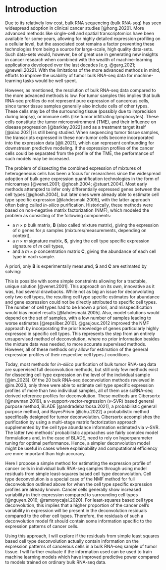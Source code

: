 # Introduction

Due to its relatively low cost, bulk RNA sequencing (bulk RNA-seq) has seen
widespread adoption in clinical cancer studies [@hong.2020]. More advanced
methods like single-cell and spatial transcriptomics have been available for
some years, allowing for highly detailed expression profiling on a cellular
level, but the associated cost remains a factor preventing these technologies
from being a source for large-scale, high quality data-sets. Such data-sets
would, however, be of great use in generating new insights in cancer research
when combined with the wealth of machine-learning applications developed over
the last decades [e.g. @garg.2021; @newell.2022]. With the limitations of the
more advanced methods in mind, efforts to improve the usability of tumor bulk
RNA-seq data for machine-learning tasks would be well spent.

However, as mentioned, the resolution of bulk RNA-seq data compared to the more
advanced methods is low. For tumor samples this implies that bulk RNA-seq
profiles do not represent pure expression of cancerous cells, since tumor tissue
samples generally also include cells of other types. These cells may be of the
surrounding tissue (possibly due to imprecision during biopsy), or immune cells
(like tumor infiltrating lymphocytes). These cells constitute the tumor
microenvironment (TME), and their influence on disease progression
[@barkley.2022] and as a treatment target itself [@xiao.2021] is still being
studied. When sequencing tumor tissue samples, the transcripts expressed in
these non-tumor cells become incorporated into the expression data [@li.2021],
which can represent confounding for downstream predictive modeling. If the
expression profiles of the cancer cells could be separated from the profile of
the TME, the performance of such models may be increased.

The problem of dissecting the combined expression of mixtures of heterogeneous
cells has been a focus for researchers since the widespread adoption of bulk
gene expression quantification technologies in the form of microarrays
[@venet.2001; @ghosh.2004; @stuart.2004]. Most early methods attempted to infer
only differentially expressed genes between the cell types [@ghosh.2004], but
later ones were already able to estimate cell type specific expression
[@lahdesmaki.2005], with the latter approach often being called *in-silico*
purification. Historically, these methods were based on non-negative matrix
factorization (NMF), which modeled the problem as consisting of the following
components:

* a $n \times p$ bulk matrix, $\mathbf{B}$ (also called mixture matrix), giving
  the expression of $n$ genes for $p$ samples (mixtures/measurements, depending
  on context),
* a $n \times m$ signature matrix, $\mathbf{S}$, giving the cell type specific
  expression signature of $m$ cell types,
* and a $m \times p$ concentration matrix $\mathbf{C}$, giving the abundance of
  each cell type in each sample.

A priori, only $\mathbf{B}$ is experimentally measured, $\mathbf{S}$ and
$\mathbf{C}$ are estimated by solving:

\begin{equation}
  \mathbf{B} = \mathbf{S} \mathbf{C}
  (\#eq:basic-matrix-deconv)
\end{equation}

This is possible with some simple constraints allowing for a tractable, unique
solution [@venet.2001]. This approach on its own, innovative as it was, had
several drawbacks. While not as big an issue for deconvoluting only two cell
types, the resulting cell type specific estimates for abundance and gene
expression could not be directly attributed to specific cell types. The number
of cell types had to be known a priori, and misspecification would bias model
results [@lahdesmaki.2005]. Also, model solutions would depend on the set of
samples, with a low number of samples leading to worse estimates
[@repsilber.2010]. @gaujoux.2012 improved the NMF approach by incorporating the
prior knowledge of genes particularly highly expressed in specific cell types.
This represents the step from an entirely unsupervised method of deconvolution,
where no prior information besides the mixture data was needed, to more accurate
supervised methods. However, all of these methods only allow for estimation of
the general expression profiles of their respective cell types / conditions.

Today, most methods for *in-silico* purification of bulk tumor RNA-seq data are
supervised full deconvolution methods, but still only few methods exist for
dissecting cell type expression on the level of the individual sample
[@im.2023]. Of the 20 bulk RNA-seq deconvolution methods reviewed in @im.2023,
only three were able to estimate cell type specific expression profiles of more
than two individual samples, all of them use scRNA-seq derived reference
profiles for deconvolution. These methods are Cibersortx [@newman.2019], a
$\nu$-support-vector-regression ($\nu$-SVR) based general purpose method, BLADE
[@andradebarbosa.2021], a probabilistic general purpose method, and BayesPrism
[@chu.2022] a probabilistic method specifically designed for tumor
deconvolution. Cibersortx accomplishes the purification by using a multi-stage
matrix factorization approach supplemented by the cell type abundance
information estimated via $\nu$-SVR. The latter two methods' probabilistic
approaches use fairly complex model formulations and, in the case of BLADE, need
to rely on hyperparameter tuning for optimal performance. Hence, a simpler
deconvolution model might be useful in cases where explainability and
computational efficiency are more important than high accuracy.

<!-- Possibly expand on high cancer variability. -->

Here I propose a simple method for estimating the expression profile of cancer
cells in individual bulk RNA-seq samples through using model residuals from
simple least-squares based cell type deconvolution. Cell type deconvolution is a
special case of the NMF method for full deconvolution outlined above for when
the cell type specific expression profiles are already known. Cancer cells
generally show increased variability in their expression compared to surrounding
cell types [@nguyen.2016; @ramonycajal.2020]. For least-squares based cell type
deconvolution, this implies that a higher proportion of the cancer cell's
variability in expression will be present in the deconvolution residuals
compared to the other cell types. Therefore, the residuals of such a
deconvolution model fit should contain some information specific to the
expression patterns of cancer cells.

Using this approach, I will explore if the residuals from simple least squares
based cell type deconvolution actually contain information on the expression
patterns of cancerous cells in a bulk RNA-seq sample of tumor tissue. I will
further evaluate if the information used can be used to train machine learning
models which have improved predictive power compared to models trained on
ordinary bulk RNA-seq data.

